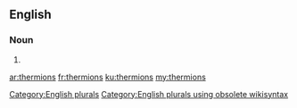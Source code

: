 ==English==

===Noun===
{{head|en}}

# {{plural of|thermion}}

[[Category:English plurals]][[Category:English plurals using obsolete wikisyntax]]

[[ar:thermions]]
[[fr:thermions]]
[[ku:thermions]]
[[my:thermions]]